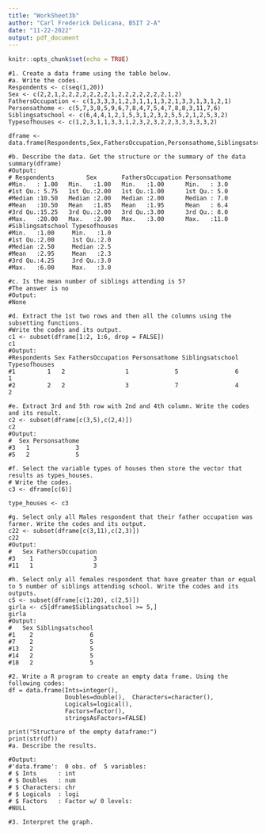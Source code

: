 ```yaml
---
title: "WorkSheet3b"
author: "Carl Frederick Delicana, BSIT 2-A"
date: "11-22-2022"
output: pdf_document
---
```


```r
knitr::opts_chunk$set(echo = TRUE)
```

```{}
#1. Create a data frame using the table below.
#a. Write the codes.
Respondents <- c(seq(1,20))
Sex <- c(2,2,1,2,2,2,2,2,2,2,1,2,2,2,2,2,2,2,1,2)
FathersOccupation <- c(1,3,3,3,1,2,3,1,1,1,3,2,1,3,3,1,3,1,2,1)
Personsathome <- c(5,7,3,8,5,9,6,7,8,4,7,5,4,7,8,8,3,11,7,6) 
Siblingsatschool <- c(6,4,4,1,2,1,5,3,1,2,3,2,5,5,2,1,2,5,3,2)
Typesofhouses <- c(1,2,3,1,1,3,3,1,2,3,2,3,2,2,3,3,3,3,3,2)

dframe <- data.frame(Respondents,Sex,FathersOccupation,Personsathome,Siblingsatschool,Typesofhouses)

#b. Describe the data. Get the structure or the summary of the data
summary(dframe)
#Output:
# Respondents         Sex       FathersOccupation Personsathome 
#Min.   : 1.00   Min.   :1.00   Min.   :1.00      Min.   : 3.0  
#1st Qu.: 5.75   1st Qu.:2.00   1st Qu.:1.00      1st Qu.: 5.0  
#Median :10.50   Median :2.00   Median :2.00      Median : 7.0  
#Mean   :10.50   Mean   :1.85   Mean   :1.95      Mean   : 6.4  
#3rd Qu.:15.25   3rd Qu.:2.00   3rd Qu.:3.00      3rd Qu.: 8.0  
#Max.   :20.00   Max.   :2.00   Max.   :3.00      Max.   :11.0  
#Siblingsatschool Typesofhouses
#Min.   :1.00     Min.   :1.0  
#1st Qu.:2.00     1st Qu.:2.0  
#Median :2.50     Median :2.5  
#Mean   :2.95     Mean   :2.3  
#3rd Qu.:4.25     3rd Qu.:3.0  
#Max.   :6.00     Max.   :3.0  

#c. Is the mean number of siblings attending is 5?
#The answer is no
#Output:
#None

#d. Extract the 1st two rows and then all the columns using the subsetting functions.
#Write the codes and its output.
c1 <- subset(dframe[1:2, 1:6, drop = FALSE])
c1
#Output:
#Respondents Sex FathersOccupation Personsathome Siblingsatschool Typesofhouses
#1         1   2                 1             5                6             1
#2         2   2                 3             7                4             2

#e. Extract 3rd and 5th row with 2nd and 4th column. Write the codes and its result.
c2 <- subset(dframe[c(3,5),c(2,4)])
c2
#Output:
#  Sex Personsathome
#3   1             3
#5   2             5

#f. Select the variable types of houses then store the vector that results as types_houses.
# Write the codes.
c3 <- dframe[c(6)]

type_houses <- c3

#g. Select only all Males respondent that their father occupation was farmer. Write the codes and its output.
c22 <- subset(dframe[c(3,11),c(2,3)])
c22
#Output:
#   Sex FathersOccupation
#3    1                 3
#11   1                 3

#h. Select only all females respondent that have greater than or equal to 5 number of siblings attending school. Write the codes and its outputs.
c5 <- subset(dframe[c(1:20), c(2,5)])
girla <- c5[dframe$Siblingsatschool >= 5,]
girla
#Output:
#   Sex Siblingsatschool
#1    2                6
#7    2                5
#13   2                5
#14   2                5
#18   2                5
```

```{}
#2. Write a R program to create an empty data frame. Using the following codes:
df = data.frame(Ints=integer(),
                Doubles=double(),  Characters=character(),
                Logicals=logical(),
                Factors=factor(),
                stringsAsFactors=FALSE)

print("Structure of the empty dataframe:")
print(str(df))
#a. Describe the results.

#Output:
#'data.frame':	0 obs. of  5 variables:
# $ Ints      : int 
# $ Doubles   : num 
# $ Characters: chr 
# $ Logicals  : logi 
# $ Factors   : Factor w/ 0 levels: 
#NULL
```

```{}
#3. Interpret the graph.


```

```{}

```
